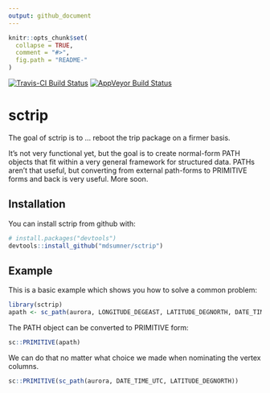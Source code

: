 ```yaml
---
output: github_document
---
```


<!-- README.md is generated from README.Rmd. Please edit that file -->

```r
knitr::opts_chunk$set(
  collapse = TRUE,
  comment = "#>",
  fig.path = "README-"
)
```

[![Travis-CI Build Status](https://travis-ci.org/mdsumner/sctrip.svg?branch=master)](https://travis-ci.org/mdsumner/sctrip)
[![AppVeyor Build Status](https://ci.appveyor.com/api/projects/status/github/mdsumner/sctrip?branch=master&svg=true)](https://ci.appveyor.com/project/mdsumner/sctrip)

# sctrip

The goal of sctrip is to ... reboot the trip package on a firmer basis. 

It's not very functional yet, but the goal is to create normal-form PATH objects that fit within a very general 
framework for structured data. PATHs aren't that useful, but converting from external path-forms to PRIMITIVE forms and back
is very useful.  More soon. 

## Installation

You can install sctrip from github with:

```r
# install.packages("devtools")
devtools::install_github("mdsumner/sctrip")
```

## Example

This is a basic example which shows you how to solve a common problem:

```r
library(sctrip)
apath <- sc_path(aurora, LONGITUDE_DEGEAST, LATITUDE_DEGNORTH, DATE_TIME_UTC)
```

The PATH object can be converted to PRIMITIVE form: 

```r
sc::PRIMITIVE(apath)
```

We can do that no matter what choice we made when nominating the vertex columns. 

```r
sc::PRIMITIVE(sc_path(aurora, DATE_TIME_UTC, LATITUDE_DEGNORTH))
```
